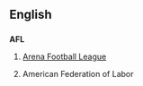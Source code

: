 ==English==
==={{initialism}}===
'''AFL'''

#{{fb}} [[w:Arena Football League|Arena Football League]]
#American Federation of Labor